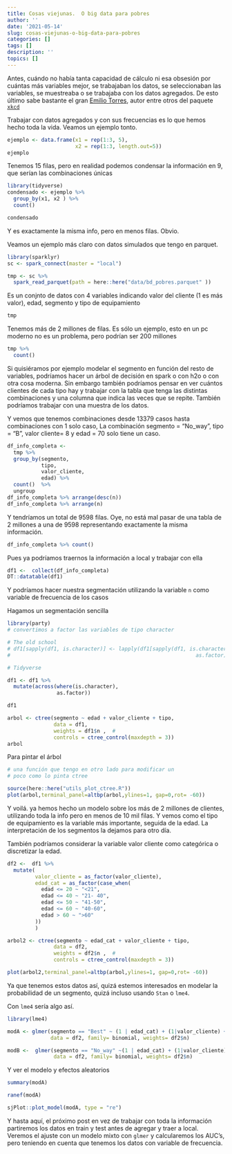 ```yaml
---
title: Cosas viejunas.  O big data para pobres
author: ''
date: '2021-05-14'
slug: cosas-viejunas-o-big-data-para-pobres
categories: []
tags: []
description: ''
topics: []
---
```


Antes, cuándo no había tanta capacidad de cálculo ni esa obsesión por cuántas más variables mejor, se trabajaban los datos, se seleccionaban las variables, se muestreaba o se trabajaba con los datos agregados. 
De esto último sabe bastante el gran [Emilio Torres](https://torres.epv.uniovi.es/centon/el-centon-de-un-enano.html), autor entre otros del paquete [`xkcd`](https://cran.r-project.org/web/packages/xkcd/vignettes/xkcd-intro.pdf)

Trabajar con datos agregados y con sus frecuencias es lo que hemos hecho toda la vida. Veamos un ejemplo tonto. 


```r
ejemplo <- data.frame(x1 = rep(1:3, 5),
                      x2 = rep(1:3, length.out=5))
ejemplo
```
Tenemos 15 filas, pero en realidad podemos condensar la información en 9,  que serían las combinaciones únicas 

```r
library(tidyverse)
condensado <- ejemplo %>% 
  group_by(x1, x2 ) %>% 
  count()

condensado
```

Y es exactamente la misma info, pero en menos filas. Obvio. 

Veamos un ejemplo más claro con datos simulados que tengo en parquet. 



```r
library(sparklyr)
sc <- spark_connect(master = "local")

tmp <- sc %>% 
  spark_read_parquet(path = here::here("data/bd_pobres.parquet" ))
```
Es un conjnto de datos con 4 variables indicando valor del cliente (1 es más valor), edad, segmento y tipo de equipamiento

```r
tmp
```

Tenemos más de 2 millones de filas. Es sólo un ejemplo, esto en un pc moderno no es un problema, pero podrían ser 200 millones 

```r
tmp %>% 
  count()
```
Si quisiéramos por ejemplo modelar el segmento en función del resto de variables, podríamos hacer un árbol de decisión en spark o con h2o o con otra cosa moderna. Sin embargo también podríamos pensar en ver cuántos clientes de cada tipo hay y trabajar con la tabla que tenga las distintas combinaciones y una columna que indica las veces que se repite. También podríamos trabajar con una muestra de los datos. 

Y vemos que tenemos combinaciones desde 13379 casos hasta combinaciones con 1 solo caso, 
La combinación segmento = "No_way", tipo = "B", valor cliente= 8 y edad = 70 solo tiene un caso. 

```r
df_info_completa <-
  tmp %>%
  group_by(segmento,
           tipo,
           valor_cliente,
           edad) %>%
  count()  %>%
  ungroup
df_info_completa %>% arrange(desc(n))
df_info_completa %>% arrange(n)
```

Y tendríamos un total de 9598 filas. Oye, no está mal pasar de una tabla de 2 millones a una de 9598 representando exactamente la misma información. 

```r
df_info_completa %>% count()
```
Pues ya podríamos traernos la información a local y trabajar con ella

```r
df1 <-  collect(df_info_completa)
DT::datatable(df1)
```

Y podríamos hacer nuestra segmentación utilizando la variable `n` como variable de frecuencia de los casos

Hagamos un segmentación sencilla

```r
library(party)
# convertimos a factor las variables de tipo character

# The old school
# df1[sapply(df1, is.character)] <- lapply(df1[sapply(df1, is.character)], 
#                                                            as.factor)

# Tidyverse

df1 <- df1 %>% 
  mutate(across(where(is.character),
                as.factor))  

df1 

arbol <- ctree(segmento ~ edad + valor_cliente + tipo,
               data = df1,
               weights = df1$n ,  #
               controls = ctree_control(maxdepth = 3))
arbol
```
Para pintar el árbol 

```r
# una función que tengo en otro lado para modificar un
# poco como lo pinta ctree

source(here::here("utils_plot_ctree.R"))
plot(arbol,terminal_panel=altbp(arbol,ylines=1, gap=0,rot= -60))
```
Y voilá. ya hemos hecho un modelo sobre los más de 2 millones de clientes, utilizando toda la info pero en menos de 10 mil filas.  Y vemos como el tipo de equipamiento es la variable más importante, seguida de la edad. La interpretación de los segmentos la dejamos para otro día. 

También podríamos considerar la variable valor cliente como categórica o discretizar la edad. 

```r
df2 <-  df1 %>% 
  mutate(
         valor_cliente = as_factor(valor_cliente),
         edad_cat = as_factor(case_when(
           edad <= 20 ~ "<21",
           edad <= 40 ~ "21- 40",
           edad <= 50 ~ "41-50", 
           edad <= 60 ~ "40-60",
           edad > 60 ~ ">60"
         ))
         )

arbol2 <- ctree(segmento ~ edad_cat + valor_cliente + tipo,
               data = df2,
               weights = df2$n ,  #
               controls = ctree_control(maxdepth = 3))

plot(arbol2,terminal_panel=altbp(arbol,ylines=1, gap=0,rot= -60))

```




Ya que tenemos estos datos así, quizá estemos interesados en modelar la probabilidad de un segmento, quizá incluso usando `Stan` o `lme4`. 

Con `lme4` sería algo así. 

```r
library(lme4)

modA <- glmer(segmento == "Best" ~ (1 | edad_cat) + (1|valor_cliente) + (1 | tipo),
              data = df2, family= binomial, weights= df2$n)  

modB <-  glmer(segmento == "No_way" ~(1 | edad_cat) + (1|valor_cliente) + (1 | tipo),
               data = df2, family= binomial, weights= df2$n)  

```


Y ver el modelo y efectos aleatorios

```r
summary(modA) 
```

```r
ranef(modA)
```
```r
sjPlot::plot_model(modA, type = "re")
```


Y hasta aquí, el próximo post en vez de trabajar con toda la información partiremos los datos en train y test antes de agregar y traer a local. Veremos el ajuste con un modelo mixto con `glmer` y calcularemos los AUC's, pero teniendo en cuenta que tenemos los datos con variable de frecuencia. 

